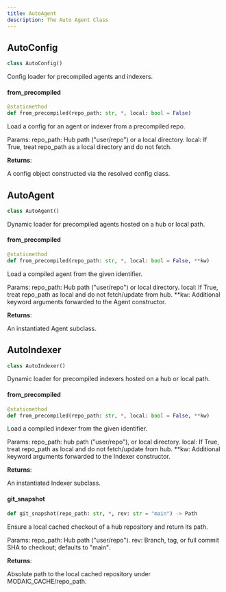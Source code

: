 ```yaml
---
title: AutoAgent
description: The Auto Agent Class
---
```


## AutoConfig

```python
class AutoConfig()
```

Config loader for precompiled agents and indexers.

#### from\_precompiled

```python
@staticmethod
def from_precompiled(repo_path: str, *, local: bool = False)
```

Load a config for an agent or indexer from a precompiled repo.

Params:
repo_path: Hub path (&quot;user/repo&quot;) or a local directory.
local: If True, treat repo_path as a local directory and do not fetch.

**Returns**:

  A config object constructed via the resolved config class.

## AutoAgent

```python
class AutoAgent()
```

Dynamic loader for precompiled agents hosted on a hub or local path.

#### from\_precompiled

```python
@staticmethod
def from_precompiled(repo_path: str, *, local: bool = False, **kw)
```

Load a compiled agent from the given identifier.

Params:
repo_path: Hub path (&quot;user/repo&quot;) or local directory.
local: If True, treat repo_path as local and do not fetch/update from hub.
**kw: Additional keyword arguments forwarded to the Agent constructor.

**Returns**:

  An instantiated Agent subclass.

## AutoIndexer

```python
class AutoIndexer()
```

Dynamic loader for precompiled indexers hosted on a hub or local path.

#### from\_precompiled

```python
@staticmethod
def from_precompiled(repo_path: str, *, local: bool = False, **kw)
```

Load a compiled indexer from the given identifier.

Params:
repo_path: hub path (&quot;user/repo&quot;), or local directory.
local: If True, treat repo_path as local and do not fetch/update from hub.
**kw: Additional keyword arguments forwarded to the Indexer constructor.

**Returns**:

  An instantiated Indexer subclass.

#### git\_snapshot

```python
def git_snapshot(repo_path: str, *, rev: str = "main") -> Path
```

Ensure a local cached checkout of a hub repository and return its path.

Params:
repo_path: Hub path (&quot;user/repo&quot;).
rev: Branch, tag, or full commit SHA to checkout; defaults to &quot;main&quot;.

**Returns**:

  Absolute path to the local cached repository under MODAIC_CACHE/repo_path.


